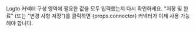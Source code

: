 Logto 커넥터 구성 영역에 필요한 값을 모두 입력했는지 다시 확인하세요. "저장 및 완료" (또는 "변경 사항 저장")를 클릭하면 {props.connector} 커넥터가 이제 사용 가능해야 합니다.
